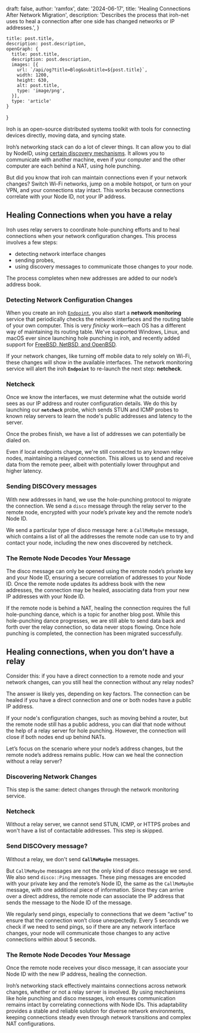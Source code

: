 
  draft: false,
  author: 'ramfox',
  date: '2024-06-17',
  title: 'Healing Connections After Network Migration',
  description: 'Describes the process that iroh-net uses to heal a connection after one side has changed networks or IP addresses.',
}

    title: post.title,
    description: post.description,
    openGraph: {
      title: post.title,
      description: post.description,
      images: [{
        url: `/api/og?title=Blog&subtitle=${post.title}`,
        width: 1200,
        height: 630,
        alt: post.title,
        type: 'image/png',
      }],
      type: 'article'
    }
}


Iroh is an open-source distributed systems toolkit with tools for connecting devices directly, moving data, and syncing state.

Iroh’s networking stack can do a lot of clever things. It can allow you to dial by NodeID, using [certain discovery mechanisms](https://iroh.computer/blog/iroh-dns). It allows you to communicate with another machine, even if your computer and the other computer are each behind a NAT, using hole punching. 

But did you know that iroh can maintain connections even if your network changes? Switch Wi-Fi networks, jump on a mobile hotspot, or turn on your VPN, and your connections stay intact. This works because connections correlate with your Node ID, not your IP address.

## Healing Connections when you have a relay

Iroh uses relay servers to coordinate hole-punching efforts and to heal connections when your network configuration changes. This process involves a few steps: 
* detecting network interface changes
* sending probes,
* using discovery messages to communicate those changes to your node. 

The process completes when new addresses are added to our node’s address book. 

### Detecting Network Configuration Changes

When you create an iroh [`Endpoint`](https://docs.rs/iroh/latest/iroh/net/struct.Endpoint.html), you also start a **network monitoring** service that periodically checks the network interfaces and the routing table of your own computer. This is very *finicky* work—each OS has a different way of maintaining its routing table. We've supported Windows, Linux, and macOS ever since launching hole punching in iroh, and recently added support for [FreeBSD, NetBSD, and OpenBSD](https://github.com/n0-computer/iroh/pull/2311).

If your network changes, like turning off mobile data to rely solely on Wi-Fi, these changes will show in the available interfaces. The network monitoring service will alert the iroh **`Endpoint`** to re-launch the next step: **netcheck**.

### Netcheck

Once we know the interfaces, we must determine what the outside world sees as our IP address and router configuration details. We do this by launching our **`netcheck`** probe, which sends STUN and ICMP probes to known relay servers to learn the node's public addresses and latency to the server.

Once the probes finish, we have a list of addresses we can potentially be dialed on.

Even if local endpoints change, we're still connected to any known relay nodes, maintaining a relayed connection. This allows us to send and receive data from the remote peer, albeit with potentially lower throughput and higher latency.

### Sending DISCOvery messages

With new addresses in hand, we use the hole-punching protocol to migrate the connection. We send a `disco` message through the relay server to the remote node, encrypted with your node’s private key and the remote node’s Node ID.

We send a particular type of disco message here: a `CallMeMaybe` message, which contains a list of all the addresses the remote node can use to try and contact your node, including the new ones discovered by netcheck.

### The Remote Node Decodes Your Message

The disco message can only be opened using the remote node’s private key and your Node ID, ensuring a secure correlation of addresses to your Node ID. Once the remote node updates its address book with the new addresses, the connection may be healed, associating data from your new IP addresses with your Node ID.

If the remote node is behind a NAT, healing the connection requires the full hole-punching dance, which is a topic for another blog post. While this hole-punching dance progresses, we are still able to send data back and forth over the relay connection, so data never stops flowing. Once hole punching is completed, the connection has been migrated successfully. 

## Healing connections, when you don’t have a relay

Consider this: if you have a direct connection to a remote node and your network changes, can you still heal the connection without any relay nodes?

The answer is likely yes, depending on key factors. The connection can be healed if you have a direct connection and one or both nodes have a public IP address.

If your node's configuration changes, such as moving behind a router, but the remote node still has a public address, you can dial that node without the help of a relay server for hole punching. However, the connection will close if both nodes end up behind NATs.

Let’s focus on the scenario where your node’s address changes, but the remote node’s address remains public. How can we heal the connection without a relay server?

### Discovering Network Changes

This step is the same: detect changes through the network monitoring service.

### Netcheck

Without a relay server, we cannot send STUN, ICMP, or HTTPS probes and won't have a list of contactable addresses. This step is skipped. 

### Send DISCOvery message?

Without a relay, we don't send **`CallMeMaybe`** messages.

But `CallMeMaybe` messages are not the only kind of disco message we send. We also send `disco::Ping` messages. These ping messages are encoded with your private key and the remote’s Node ID, the same as the `CallMeMaybe` message, with one additional piece of information. Since they can arrive over a direct address, the remote node can associate the IP address that sends the message to the Node ID of the message. 

We regularly send pings, especially to connections that we deem “active” to ensure that the connection won’t close unexpectedly. Every 5 seconds we check if we need to send pings, so if there are any network interface changes, your node will communicate those changes to any active connections within about 5 seconds.

### The Remote Node Decodes Your Message

Once the remote node receives your disco message, it can associate your Node ID with the new IP address, healing the connection.

Iroh’s networking stack effectively maintains connections across network changes, whether or not a relay server is involved. By using mechanisms like hole punching and disco messages, iroh ensures communication remains intact by correlating connections with Node IDs. This adaptability provides a stable and reliable solution for diverse network environments, keeping connections steady even through network transitions and complex NAT configurations.
